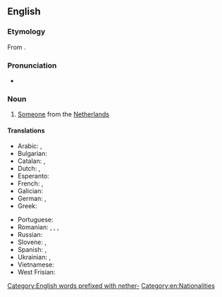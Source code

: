 ==English==

===Etymology===
From {{affix|en|Netherlands|-er|id2=inhabitant}}.

===Pronunciation===
* {{IPA|en|/ˈnɛðɚˌlændɚ/}}

===Noun===
{{en-noun}}

# [[someone|Someone]] from the [[Netherlands]]
#: {{syn|en|Dutchman|Dutchwoman}}

====Translations====
{{trans-top-also|someone from the Netherlands|Dutchman|Dutchwoman}}
* Arabic: {{t|ar|هُولَنْدِيّ|m}}, {{t|ar|هُولَنْدِيَّة|f}}
* Bulgarian: {{t|bg|нидерландец}}
* Catalan: {{t+|ca|neerlandès|m}}, {{t+|ca|neerlandesa|f}}
* Dutch: {{t+|nl|Nederlander|m}}, {{t+|nl|Nederlandse|f}}
* Esperanto: {{t|eo|nederlandano}}
* French: {{t+|fr|Néerlandais|m}}, {{t+|fr|Néerlandaise|f}}
* Galician: {{t+|gl|neerlandés}}
* German: {{t+|de|Niederländer|m}}, {{t+|de|Niederländerin|f}}
* Greek: {{t+|el|Ολλανδός|m}}
{{trans-mid}}
* Portuguese: {{t+|pt|holandês|m}}
* Romanian: {{t+|ro|olandez|m}}, {{t+|ro|olandeză|f}}, {{t+|ro|olandezi|m-p}}, {{t+|ro|olandeze|f-p}}
* Russian: {{t+|ru|нидерла́ндец|m}}
* Slovene: {{t+|sl|nizozemec|m}}, {{t|sl|nizozemka|f}}
* Spanish: {{t+|es|neerlandés|m}}, {{t+|es|neerlandesa|f}}
* Ukrainian: {{t|uk|нідерла́ндець|m}}, {{t|uk|нідерла́ндка|f}}
* Vietnamese: {{t|vi|người Hà Lan}}
* West Frisian: {{t|fy|Nederlanner|m}}
{{trans-bottom}}

[[Category:English words prefixed with nether-]]
[[Category:en:Nationalities]]